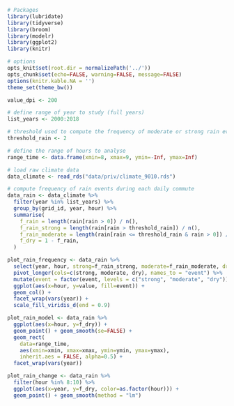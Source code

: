 ```r
# Packages
library(lubridate)
library(tidyverse)
library(broom)
library(modelr)
library(ggplot2)
library(knitr)

# options
opts_knit$set(root.dir = normalizePath('../'))
opts_chunk$set(echo=FALSE, warning=FALSE, message=FALSE)
options(knitr.kable.NA = '')
theme_set(theme_bw())

value_dpi <- 200
```

```r
# define range of year to study (full years)
list_years <- 2000:2018

# threshold used to compute the frequency of moderate or strong rain events
threshold_rain <- 2

# define the range of hours to analyse
range_time <- data.frame(xmin=8, xmax=9, ymin=-Inf, ymax=Inf)

# load raw climate data
data_climate <- read_rds("data/priv/climate_9010.rds")

# compute frequency of rain events during each daily commute
data_rain <- data_climate %>% 
  filter(year %in% list_years) %>% 
  group_by(grid_id, year, hour) %>% 
  summarise(
    f_rain = length(rain[rain > 0]) / n(),
    f_rain_strong = length(rain[rain > threshold_rain]) / n(),
    f_rain_moderate = length(rain[rain <= threshold_rain & rain > 0]) / n(),
    f_dry = 1 - f_rain,
  )

plot_rain_frequency <- data_rain %>% 
  select(year, hour, strong=f_rain_strong, moderate=f_rain_moderate, dry=f_dry) %>% 
  pivot_longer(cols=c(strong, moderate, dry), names_to = "event") %>% 
  mutate(event = factor(event, levels = c("strong", "moderate", "dry"))) %>% 
  ggplot(aes(x=hour, y=value, fill=event)) +
  geom_col() +
  facet_wrap(vars(year)) + 
  scale_fill_viridis_d(end = 0.9)

plot_rain_model <- data_rain %>%
  ggplot(aes(x=hour, y=f_dry)) +
  geom_point() + geom_smooth(se=FALSE) +
  geom_rect(
    data=range_time,
    aes(xmin=xmin, xmax=xmax, ymin=ymin, ymax=ymax),
    inherit.aes = FALSE, alpha=0.5) +
  facet_wrap(vars(year)) 

plot_rain_change <- data_rain %>% 
  filter(hour %in% 8:10) %>% 
  ggplot(aes(x=year, y=f_dry, color=as.factor(hour))) +
  geom_point() + geom_smooth(method = "lm")

```

